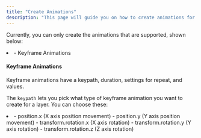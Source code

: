 ```yaml
---
title: "Create Animations"
description: "This page will guide you on how to create animations for your CAPlayground wallpaper."
---
```


Currently, you can only create the animations that are supported, shown below:
<li>
  - Keyframe Animations
</li>
<h4>Keyframe Animations</h4>
Keyframe animations have a keypath, duration, settings for repeat, and values.

The `keypath` lets you pick what type of keyframe animation you want to create for a layer. You can choose these:
<li>
  - position.x (X axis position movement)
  - position.y (Y axis position movement)
  - transform.rotation.x (X axis rotation)
  - transform.rotation.y (Y axis rotation)
  - transform.rotation.z (Z axis rotation)
</li>